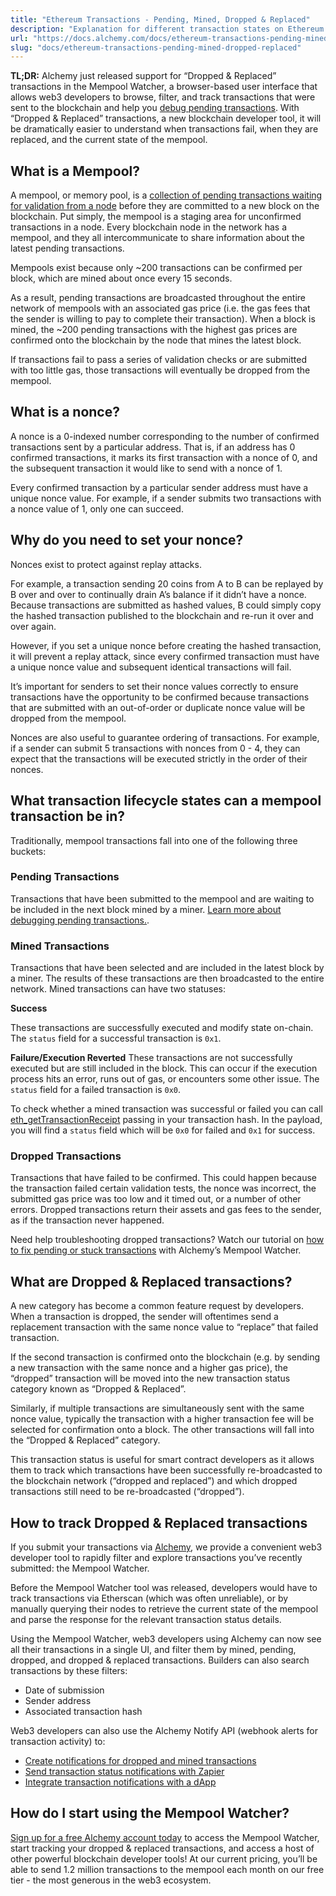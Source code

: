 ```yaml
---
title: "Ethereum Transactions - Pending, Mined, Dropped & Replaced"
description: "Explanation for different transaction states on Ethereum and other blockchains and how to handle each state to ensure your transaction gets mined in time."
url: "https://docs.alchemy.com/docs/ethereum-transactions-pending-mined-dropped-replaced"
slug: "docs/ethereum-transactions-pending-mined-dropped-replaced"
---
```


**TL;DR:** Alchemy just released support for “Dropped & Replaced” transactions in the Mempool Watcher, a browser-based user interface that allows web3 developers to browse, filter, and track transactions that were sent to the blockchain and help you [debug pending transactions](https://www.youtube.com/watch?v=MhtJLUl51gE). With “Dropped & Replaced” transactions, a new blockchain developer tool, it will be dramatically easier to understand when transactions fail, when they are replaced, and the current state of the mempool.

## What is a Mempool?

A mempool, or memory pool, is a [collection of pending transactions waiting for validation from a node](http://www.alchemy.com/overviews/what-is-a-mempool) before they are committed to a new block on the blockchain. Put simply, the mempool is a staging area for unconfirmed transactions in a node. Every blockchain node in the network has a mempool, and they all intercommunicate to share information about the latest pending transactions.

Mempools exist because only ~200 transactions can be confirmed per block, which are mined about once every 15 seconds.

As a result, pending transactions are broadcasted throughout the entire network of mempools with an associated gas price (i.e. the gas fees that the sender is willing to pay to complete their transaction). When a block is mined, the ~200 pending transactions with the highest gas prices are confirmed onto the blockchain by the node that mines the latest block.

If transactions fail to pass a series of validation checks or are submitted with too little gas, those transactions will eventually be dropped from the mempool.

## What is a nonce?

A nonce is a 0-indexed number corresponding to the number of confirmed transactions sent by a particular address. That is, if an address has 0 confirmed transactions, it marks its first transaction with a nonce of 0, and the subsequent transaction it would like to send with a nonce of 1.

Every confirmed transaction by a particular sender address must have a unique nonce value. For example, if a sender submits two transactions with a nonce value of 1, only one can succeed.

## Why do you need to set your nonce?

Nonces exist to protect against replay attacks.

For example, a transaction sending 20 coins from A to B can be replayed by B over and over to continually drain A’s balance if it didn’t have a nonce. Because transactions are submitted as hashed values, B could simply copy the hashed transaction published to the blockchain and re-run it over and over again.

However, if you set a unique nonce before creating the hashed transaction, it will prevent a replay attack, since every confirmed transaction must have a unique nonce value and subsequent identical transactions will fail.

It’s important for senders to set their nonce values correctly to ensure transactions have the opportunity to be confirmed because transactions that are submitted with an out-of-order or duplicate nonce value will be dropped from the mempool.

Nonces are also useful to guarantee ordering of transactions. For example, if a sender can submit 5 transactions with nonces from 0 - 4, they can expect that the transactions will be executed strictly in the order of their nonces.

## What transaction lifecycle states can a mempool transaction be in?

Traditionally, mempool transactions fall into one of the following three buckets:

### Pending Transactions

Transactions that have been submitted to the mempool and are waiting to be included in the next block mined by a miner. [Learn more about debugging pending transactions.](https://alchemy.com/blog/how-to-debug-pending-ethereum-transactions).

### Mined Transactions

Transactions that have been selected and are included in the latest block by a miner. The results of these transactions are then broadcasted to the entire network. Mined transactions can have two statuses:

**Success**

These transactions are successfully executed and modify state on-chain. The `status` field for a successful transaction is `0x1`.

**Failure/Execution Reverted** These transactions are not successfully executed but are still included in the block. This can occur if the execution process hits an error, runs out of gas, or encounters some other issue. The `status` field for a failed transaction is `0x0`.

To check whether a mined transaction was successful or failed you can call [eth\_getTransactionReceipt](https://composer.alchemyapi.io?share=eJyVWEtv4jAQ.i85cyjhzY0isVup26K220tVIccZIKqxkWNKUdX.vk5CqTMeB.bCYb6HHzO2J3xGfM0yGY3jVrQBs1bp.dZkSubR_OUzemdiB9E4YoKvYXNYrMBM8hzMk2YyX4LOo1YkWAKikfPVIp2e1BvIiRBqzyQH2glxmpyumSg4gSnVKU0_f8CwlBnW4HOihHyKpTNe7OMDcMi2JjQrguh6JkqX_7mzidGORT1OKKY7rUGauVZblQMhxYSwxzMTmV2sqiU7SCF8HpQyv1m_9uUnhFA9Zitpi2cSkNZhV2_LeME4VztZ2.VaGPMTofjb3W6T1LYKI1jFmRCIXoY8XnHCblJMPUYxG3KTbZiBXwxP30WwagnwO8ttCg5I5ABYs2L5XGe1o1cLe3wwxxOEFT8ApSm28PqA8kiAYS2ZGg8O6YkzSMIhvXNKp0X9NK4lQL7cu3GtQTrhP1UpkagySrBnmTCgp2smV7U7lISD_lu1CopLjFDSmhDb3lhq6dOrMMEnbh_MEKpHe2DYCibGl.1AhM7Jz.WhzFgxwkSmNzKFD9.sDP_iEaoK_J8xkOLcKPT2_ZRmn7JeG20qRrPL8bA2_nxzLnLKj3tyieOJSzj.lVzARTkPMs_4nstzAzfkfLxDTlMJmHq0S.xC91iIiD037MM_Q0pn5jADmIP2H0SSgn0k7MthqksIOSCQ0IZkYcUcZJrJlVM_IY8gE7tutTKKK.FsWx7LQk4YxercDvPA9s4wyIAgeB4Hye1UsfAYxeydzGRubC9Erhyjrrp8oaTRdhpEI06hSD0TSmnc1tTjSHHLtH3TzMTvGQkQae9mT.Q0XcDXoEHKCMGaKT1VQgDOGQkj.f2_6I8bHChCyKP86gnIK8xVSjALYXtOsHl2K6Yex4p3r7bdqMvesuLEN7V3IYbrUlQRVP29o3SjPht1.E7Q5_rQiSNhQg9bwaob0iG6q2zmhRwbJ_UxfBf7G9S7mKvcQ9JZcJEV34pemgnQ0_Zr1sGSMvb12irqZK.0WzTuXrW..8W4Y5tzDYQtEraxn64729COX6Krj246GvYHowTSuN9lvVE35r3_AAZxtxcPWNJu97rtpN0f8n7cGbSXvbjf6fDBAJbDUXcY966i169.r4czXw--) passing in your transaction hash. In the payload, you will find a `status` field which will be `0x0` for failed and `0x1` for success.

### Dropped Transactions

Transactions that have failed to be confirmed. This could happen because the transaction failed certain validation tests, the nonce was incorrect, the submitted gas price was too low and it timed out, or a number of other errors. Dropped transactions return their assets and gas fees to the sender, as if the transaction never happened.

Need help troubleshooting dropped transactions? Watch our tutorial on [how to fix pending or stuck transactions](https://www.youtube.com/watch?v=MhtJLUl51gE) with Alchemy’s Mempool Watcher.

## What are Dropped & Replaced transactions?

A new category has become a common feature request by developers. When a transaction is dropped, the sender will oftentimes send a replacement transaction with the same nonce value to “replace” that failed transaction.

If the second transaction is confirmed onto the blockchain (e.g. by sending a new transaction with the same nonce and a higher gas price), the “dropped” transaction will be moved into the new transaction status category known as “Dropped & Replaced”.

Similarly, if multiple transactions are simultaneously sent with the same nonce value, typically the transaction with a higher transaction fee will be selected for confirmation onto a block. The other transactions will fall into the “Dropped & Replaced” category.

This transaction status is useful for smart contract developers as it allows them to track which transactions have been successfully re-broadcasted to the blockchain network (“dropped and replaced”) and which dropped transactions still need to be re-broadcasted (“dropped”).

## How to track Dropped & Replaced transactions

If you submit your transactions via [Alchemy](https://alchemy.com/?a=dropped-replaced), we provide a convenient web3 developer tool to rapidly filter and explore transactions you’ve recently submitted: the Mempool Watcher.

Before the Mempool Watcher tool was released, developers would have to track transactions via Etherscan (which was often unreliable), or by manually querying their nodes to retrieve the current state of the mempool and parse the response for the relevant transaction status details.

Using the Mempool Watcher, web3 developers using Alchemy can now see all their transactions in a single UI, and filter them by mined, pending, dropped, and dropped & replaced transactions. Builders can also search transactions by these filters:

* Date of submission
* Sender address
* Associated transaction hash

Web3 developers can also use the Alchemy Notify API (webhook alerts for transaction activity) to:

* [Create notifications for dropped and mined transactions](https://docs.alchemy.com/alchemy/enhanced-apis/notify-api/using-notify#dropped-transactions)
* [Send transaction status notifications with Zapier](https://docs.alchemy.com/alchemy/enhanced-apis/notify-api/integrate-alchemy-zapier)
* [Integrate transaction notifications with a dApp](https://docs.alchemy.com/alchemy/enhanced-apis/notify-api/building-a-dapp-with-real-time-transaction-notifications)

## How do I start using the Mempool Watcher?

[Sign up for a free Alchemy account today](https://alchemy.com/?a=dropped-replaced) to access the Mempool Watcher, start tracking your dropped & replaced transactions, and access a host of other powerful blockchain developer tools! At our current pricing, you’ll be able to send 1.2 million transactions to the mempool each month on our free tier - the most generous in the web3 ecosystem.

